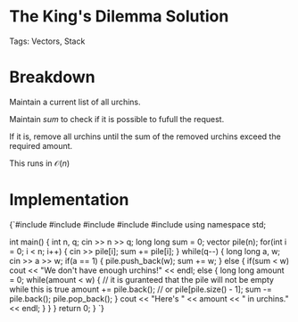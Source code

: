 


<Sidebar moduleName={moduleName} /> 

# The King's Dilemma Solution

Tags: Vectors, Stack

# Breakdown

Maintain a current list of all urchins. 

Maintain $sum$ to check if it is possible to fufull the request. 

If it is, remove all urchins until the sum of the removed urchins exceed the required amount. 

This runs in $\mathcal{O}(n)$

# Implementation

<div style={{ transform: 'translateX(150px)' }}>
  <SyntaxHighlighter language="cpp" style={okaidia}>
{`#include <cmath>
#include <cstdio>
#include <vector>
#include <iostream>
#include <algorithm>
using namespace std;


int main() {
    int n, q; cin >> n >> q;
    long long sum = 0; 
    vector<long long> pile(n); 
    for(int i = 0; i < n; i++) {
        cin >> pile[i]; 
        sum += pile[i]; 
    }
    while(q--) {
        long long a, w; cin >> a >> w; 
        if(a == 1) {
            pile.push_back(w);
            sum += w; 
        }
        else {
            if(sum < w) cout << "We don't have enough urchins!" << endl; 
            else {
                long long amount = 0; 
                while(amount < w) { // it is guranteed that the pile will not be empty while this is true
                    amount += pile.back(); // or pile[pile.size() - 1]; 
                    sum -= pile.back(); 
                    pile.pop_back(); 
                }
                cout << "Here's " << amount << " in urchins." << endl; 
            }
        }
    }
    return 0;
}
`}
  </SyntaxHighlighter>
</div>
